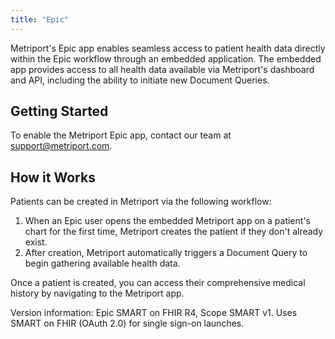 ```yaml
---
title: "Epic"
---
```


Metriport's Epic app enables seamless access to patient health data directly within the Epic workflow through an embedded application. The embedded app provides access to all health data available via Metriport's dashboard and API, including the ability to initiate new Document Queries.

## Getting Started

To enable the Metriport Epic app, contact our team at [support@metriport.com](mailto:support@metriport.com).

## How it Works

Patients can be created in Metriport via the following workflow:

1. When an Epic user opens the embedded Metriport app on a patient's chart for the first time, Metriport creates the patient if they don't already exist.
2. After creation, Metriport automatically triggers a Document Query to begin gathering available health data.

Once a patient is created, you can access their comprehensive medical history by navigating to the Metriport app.

<Note>
  Version information: Epic SMART on FHIR R4, Scope SMART
  v1. Uses SMART on FHIR (OAuth 2.0) for single sign-on
  launches.
</Note>